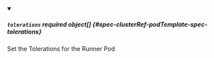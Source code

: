 


<details className="config-field" data-expandable="true" open>
<summary>

##### `tolerations` <span className="config-field-required" data-required="false">required</span> <span className="config-field-type">object[]</span> <span className="config-field-default"></span> <span className="config-field-enum"></span> {#spec-clusterRef-podTemplate-spec-tolerations}

Set the Tolerations for the Runner Pod

</summary>

<PartialTolerationsreference />


</details>
